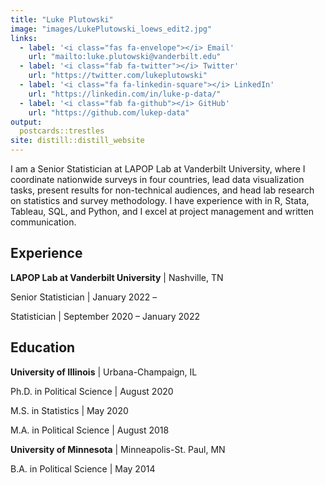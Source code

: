```yaml
---
title: "Luke Plutowski"
image: "images/LukePlutowski_loews_edit2.jpg"
links:
  - label: '<i class="fas fa-envelope"></i> Email'
    url: "mailto:luke.plutowski@vanderbilt.edu"
  - label: '<i class="fab fa-twitter"></i> Twitter'
    url: "https://twitter.com/lukeplutowski"
  - label: '<i class="fa fa-linkedin-square"></i> LinkedIn'
    url: "https://linkedin.com/in/luke-p-data/"
  - label: '<i class="fab fa-github"></i> GitHub'
    url: "https://github.com/lukep-data"
output:
  postcards::trestles
site: distill::distill_website
---
```


I am a Senior Statistician at LAPOP Lab at Vanderbilt University, where I coordinate nationwide surveys in four countries, lead data visualization tasks, present results for non-technical audiences, and head lab research on statistics and survey methodology. I have experience with in R, Stata, Tableau, SQL, and Python, and I excel at project management and written communication.

## Experience

**LAPOP Lab at Vanderbilt University** | Nashville, TN

Senior Statistician | January 2022 --

Statistician | September 2020 -- January 2022


## Education

**University of Illinois** | Urbana-Champaign, IL

Ph.D. in Political Science | August 2020

M.S. in Statistics | May 2020

M.A. in Political Science | August 2018

**University of Minnesota** | Minneapolis-St. Paul, MN

B.A. in Political Science | May 2014



